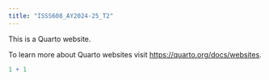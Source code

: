 ```yaml
---
title: "ISSS608_AY2024-25_T2"
---
```


This is a Quarto website.

To learn more about Quarto websites visit <https://quarto.org/docs/websites>.

```r
1 + 1
```
